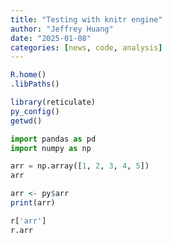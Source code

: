 ```yaml
---
title: "Testing with knitr engine"
author: "Jeffrey Huang"
date: "2025-01-08"
categories: [news, code, analysis]
---
```


```r
R.home()
.libPaths()
```

```r
library(reticulate)
py_config()
getwd()
```

```python
import pandas as pd
import numpy as np

arr = np.array([1, 2, 3, 4, 5])
arr
```

```r
arr <- py$arr
print(arr)
```

```python
r['arr']
r.arr
```